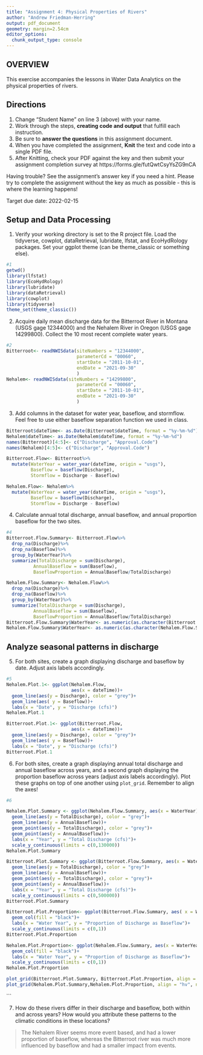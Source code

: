 ```yaml
---
title: "Assignment 4: Physical Properties of Rivers"
author: "Andrew Friedman-Herring"
output: pdf_document
geometry: margin=2.54cm
editor_options: 
  chunk_output_type: console
---
```


## OVERVIEW

This exercise accompanies the lessons in Water Data Analytics on the physical properties of rivers. 

## Directions
1. Change "Student Name" on line 3 (above) with your name.
2. Work through the steps, **creating code and output** that fulfill each instruction.
3. Be sure to **answer the questions** in this assignment document.
4. When you have completed the assignment, **Knit** the text and code into a single PDF file.
5. After Knitting, check your PDF against the key and then submit your assignment completion survey at https://forms.gle/futQwtCsyYsZG9nCA

Having trouble? See the assignment's answer key if you need a hint. Please try to complete the assignment without the key as much as possible - this is where the learning happens!

Target due date: 2022-02-15

## Setup and Data Processing

1. Verify your working directory is set to the R project file. Load the tidyverse, cowplot, dataRetrieval, lubridate, lfstat, and EcoHydRology packages. Set your ggplot theme (can be theme_classic or something else).


```r
#1
getwd()
library(lfstat)
library(EcoHydRology)
library(lubridate)
library(dataRetrieval)
library(cowplot)
library(tidyverse)
theme_set(theme_classic())

```

2. Acquire daily mean discharge data for the Bitterroot River in Montana (USGS gage 12344000) and the Nehalem River in Oregon (USGS gage 14299800). Collect the 10 most recent complete water years.
```r
#2
Bitterroot<- readNWISdata(siteNumbers = "12344000",
                          parameterCd = "00060",
                          startDate = "2011-10-01",
                          endDate = "2021-09-30"
                          )
Nehalem<- readNWISdata(siteNumbers = "14299800",
                          parameterCd = "00060",
                          startDate = "2011-10-01",
                          endDate = "2021-09-30"
                          )
```
3. Add columns in the dataset for water year, baseflow, and stormflow. Feel free to use either baseflow separation function we used in class. 
```r
Bitterroot$dateTime<- as.Date(Bitterroot$dateTime, format = "%y-%m-%d")
Nehalem$dateTime<- as.Date(Nehalem$dateTime, format = "%y-%m-%d")
names(Bitterroot)[4:5]<- c("Discharge", "Approval.Code")
names(Nehalem)[4:5]<- c("Discharge", "Approval.Code")

Bitterroot.Flow<- Bitterroot%>%
  mutate(WaterYear = water_year(dateTime, origin = "usgs"),
         Baseflow = baseflow(Discharge),
         Stormflow = Discharge - Baseflow)

Nehalem.Flow<- Nehalem%>%
  mutate(WaterYear = water_year(dateTime, origin = "usgs"),
         Baseflow = baseflow(Discharge),
         Stormflow = Discharge - Baseflow)

```
4. Calculate annual total discharge, annual baseflow, and annual proportion baseflow for the two sites.
```r
#4
Bitterroot.Flow.Summary<- Bitterroot.Flow%>%
  drop_na(Discharge)%>%
  drop_na(Baseflow)%>%
  group_by(WaterYear)%>%
  summarize(TotalDischarge = sum(Discharge),
          AnnualBaseflow = sum(Baseflow),
          BaseflowProportion = AnnualBaseflow/TotalDischarge)

Nehalem.Flow.Summary<- Nehalem.Flow%>%
  drop_na(Discharge)%>%
  drop_na(Baseflow)%>%
  group_by(WaterYear)%>%
  summarize(TotalDischarge = sum(Discharge),
          AnnualBaseflow = sum(Baseflow),
          BaseflowProportion = AnnualBaseflow/TotalDischarge)
Bitterroot.Flow.Summary$WaterYear<- as.numeric(as.character(Bitterroot.Flow.Summary$WaterYear))
Nehalem.Flow.Summary$WaterYear<- as.numeric(as.character(Nehalem.Flow.Summary$WaterYear))
```
## Analyze seasonal patterns in discharge

5. For both sites, create a graph displaying discharge and baseflow by date. Adjust axis labels accordingly.


```r
#5
Nehalem.Plot.1<- ggplot(Nehalem.Flow, 
                        aes(x = dateTime))+
  geom_line(aes(y = Discharge), color = "grey")+
  geom_line(aes( y = Baseflow))+
  labs(x = "Date", y = "Discharge (cfs)")
Nehalem.Plot.1

Bitterroot.Plot.1<- ggplot(Bitterroot.Flow, 
                        aes(x = dateTime))+
  geom_line(aes(y = Discharge), color = "grey")+
  geom_line(aes( y = Baseflow))+
  labs(x = "Date", y = "Discharge (cfs)")
Bitterroot.Plot.1
```

6. For both sites, create a graph displaying annual total discharge and annual baseflow across years, and a second graph displaying the proportion baseflow across years (adjust axis labels accordingly). Plot these graphs on top of one another using `plot_grid`. Remember to align the axes!

```r
#6

Nehalem.Plot.Summary <- ggplot(Nehalem.Flow.Summary, aes(x = WaterYear))+
  geom_line(aes(y = TotalDischarge), color = "grey")+
  geom_line(aes(y = AnnualBaseflow))+
  geom_point(aes(y = TotalDischarge), color = "grey")+
  geom_point(aes(y = AnnualBaseflow))+
  labs(x = "Year", y = "Total Discharge (cfs)")+
  scale_y_continuous(limits = c(0,130000))
Nehalem.Plot.Summary

Bitterroot.Plot.Summary <- ggplot(Bitterroot.Flow.Summary, aes(x = WaterYear))+
  geom_line(aes(y = TotalDischarge), color = "grey")+
  geom_line(aes(y = AnnualBaseflow))+
  geom_point(aes(y = TotalDischarge), color = "grey")+
  geom_point(aes(y = AnnualBaseflow))+
  labs(x = "Year", y = "Total Discharge (cfs)")+
  scale_y_continuous(limits = c(0,500000))
Bitterroot.Plot.Summary

Bitterroot.Plot.Proportion<- ggplot(Bitterroot.Flow.Summary, aes( x = WaterYear, y = BaseflowProportion))+
  geom_col(fill = "black")+
  labs(x = "Water Year", y = "Proportion of Discharge as Baseflow")+
  scale_y_continuous(limits = c(0,1))
Bitterroot.Plot.Proportion

Nehalem.Plot.Proportion<- ggplot(Nehalem.Flow.Summary, aes(x = WaterYear, y = BaseflowProportion))+
  geom_col(fill = "black")+
  labs(x = "Water Year", y = "Proportion of Discharge as Baseflow")+
  scale_y_continuous(limits = c(0,1))
Nehalem.Plot.Proportion

plot_grid(Bitterroot.Plot.Summary, Bitterroot.Plot.Proportion, align = "hv", ncol = 1)
plot_grid(Nehalem.Plot.Summary,Nehalem.Plot.Proportion, align = "hv", ncol = 1)
```
```

7. How do these rivers differ in their discharge and baseflow, both within and across years? How would you attribute these patterns to the climatic conditions in these locations?

> The Nehalem River seems more event based, and had a lower proportion of baseflow, whereas the 
Bitterroot river was much more influenced by baseflow and had a smaller impact from events.
